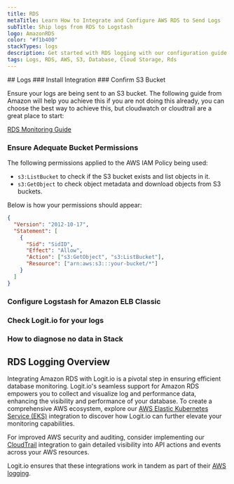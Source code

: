 ```yaml
---
title: RDS
metaTitle: Learn How to Integrate and Configure AWS RDS to Send Logs
subTitle: Ship logs from RDS to Logstash
logo: AmazonRDS
color: "#f1b400"
stackTypes: logs
description: Get started with RDS logging with our configuration guide on how to send Amazon RDS logs to your Hosted ELK Logstash instance.
tags: Logs, RDS, AWS, S3, Database, Cloud Storage, Rds
---
```


<Steps>
  ## Logs
  ### Install Integration
  <InstallIntegration/>
  ### Confirm S3 Bucket

  Ensure your logs are being sent to an S3 bucket. The following guide from Amazon will 
  help you achieve this if you are not doing this already, you can choose the best way 
  to achieve this, but cloudwatch or cloudtrail are a great place to start:

  [RDS Monitoring Guide](http://docs.aws.amazon.com/AmazonRDS/latest/UserGuide/CHAP_Monitoring.html)

  ### Ensure Adequate Bucket Permissions

  The following permissions applied to the AWS IAM Policy being used:
  
  - `s3:ListBucket` to check if the S3 bucket exists and list objects in it.
  - `s3:GetObject` to check object metadata and download objects from S3 buckets.
  
  Below is how your permissions should appear:

  ```json copy showLineNumbers
  {
    "Version": "2012-10-17",
    "Statement": [
      {
        "Sid": "SidID",
        "Effect": "Allow",
        "Action": ["s3:GetObject", "s3:ListBucket"],
        "Resource": ["arn:aws:s3:::your-bucket/*"]
      }
    ]
  }
  ```

  ### Configure Logstash for Amazon ELB Classic

  <AddS3Input type="aws_rds" utmMedium="logs" utmCampaign="awsrds" />
  
  ### Check Logit.io for your logs

  <LaunchStack source="rds" utmMedium="aws" utmCampaign="rds" />

  ### How to diagnose no data in Stack

  <DiagnoseNoData />
</Steps>

## RDS Logging Overview

Integrating Amazon RDS with Logit.io is a pivotal step in ensuring efficient database monitoring. 
Logit.io's seamless support for Amazon RDS empowers you to collect and visualize log and performance 
data, enhancing the visibility and performance of your database. To create a comprehensive 
AWS ecosystem, explore our [AWS Elastic Kubernetes Service (EKS)](/integrations/infrastructure-metrics/aws/aws-eks-metrics) 
integration to discover how Logit.io can further elevate your monitoring capabilities. 

For improved AWS security and auditing, consider implementing our [CloudTrail](/integrations/log-management/aws/cloudtrail) 
integration to gain detailed visibility into API actions and events across your AWS resources. 

Logit.io ensures that these integrations work in tandem as part of their [AWS logging](https://logit.io/solutions/aws-logging/).